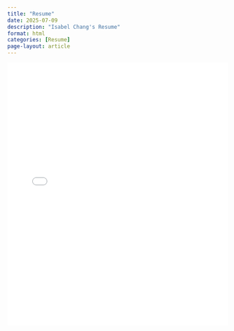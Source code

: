 ```yaml
---
title: "Resume"
date: 2025-07-09
description: "Isabel Chang's Resume"
format: html
categories: [Resume]
page-layout: article
---
```


<iframe src="resume.pdf" width="100%" height="600px" style="border:none;">

</iframe>